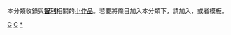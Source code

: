 {{Catnav|頁面分類|地理|地理小作品|美洲地理小作品|南美洲地理小作品}}
{{Catnav|頁面分類|地理|国家|美洲国家|智利}}
{{hiddencat}}
{{WPSS-cat}}
本分類收錄與'''[[智利|智利]]'''相關的[[Wikipedia:小作品|小作品]]。若要將條目加入本分類下，請加入'''{{tl|Chile-stub}}'''，或者'''{{tl|智利小作品}}'''模板。

[[Category:各国小作品|C]]
[[Category:南美洲小作品|C]]
[[Category:智利|*]]